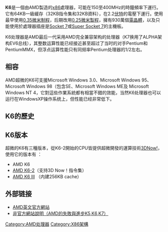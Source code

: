 {{noteTA
|G1=IT
}}
'''K6'''是一個由AMD製造的[[x86|x86]]處理器，可能在150至400MHz的時鐘頻率下運行。它有64KB一級緩存（32KB指令集和32KB資料），在2.2[[伏特|伏特]]的電壓下運行。使用最早使用[[0.35微米制程|0.35微米制程]]，后期改用[[0.25微米製程|0.25微米製程]]，擁有930萬個[[電晶體|電晶體]]，以及只能使用於處理器插座是[[Socket_7|Socket 7]]或[[Super_Socket_7|Super Socket 7]]的主機板。

K6处理器是AMD最后一代采用AMD完全兼容架构的处理器（K7换用了ALPHA架构EV6总线），其整数运算性能已经接近甚至超过了当时的对手Pentium和PentiumMMX，但浮点运算性能只有同频率Pentium处理器的1/2左右{{来源请求}}。
== 相容 ==
AMD超微的K6可支援Microsoft Windows 3.0、Microsoft Windows 95、Microsoft Windows 98（包含SE、Microsoft Windows ME及 Microsoft Windows NT 4，它對這些作業系統都有相當不錯的效能，当然K6处理器也可以运行在WindowsXP操作系统上，但性能已经非常低下。
== K6的歷史 ==
==K6版本==
超微的K6有三種版本，從K6-2開始的CPU皆提供超微開發的運算技術[[3DNow!|3DNow!]]，使用它的版本有 ：
* AMD K6
* [[AMD_K6-2|AMD K6-2]]（支持3D Now！指令集）
* [[AMD_K6_III|AMD K6 III]] （内建256KB cache）

== 外部链接 ==
* [http://www.amd.com/us-en/ AMD英文官方網站]{{Wayback|url=http://www.amd.com/us-en/ |date=20071020021052 }}
* [http://www.tacocity.com.tw/Smallhan/amd.htm 非官方網站說明（AMD的失敗與進步K5,K6,K7）]{{Wayback|url=http://www.tacocity.com.tw/Smallhan/amd.htm |date=20070312050724 }}

{{AMD 处理器列表}}

[[Category:AMD处理器|Category:AMD处理器]]
[[Category:X86架構|Category:X86架構]]